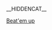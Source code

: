 __HIDDENCAT__
{{WPSS-cat}}
{{Stub Category|article=[[清版动作游戏|清版动作游戏]]|newstub=beatemup-videogame-stub|category=清版动作游戏}}

[[Category:动作游戏小作品|Beat'em up]]